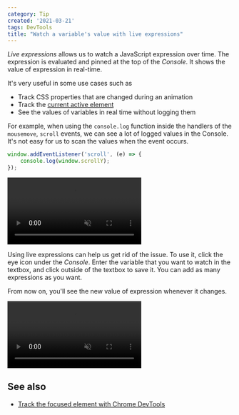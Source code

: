 ```yaml
---
category: Tip
created: '2021-03-21'
tags: DevTools
title: "Watch a variable's value with live expressions"
---
```


_Live expressions_ allows us to watch a JavaScript expression over time. The expression is evaluated and pinned at the top of the _Console_. It shows the value of expression in real-time.

It's very useful in some use cases such as

-   Track CSS properties that are changed during an animation
-   Track the [current active element](/track-the-focused-element-with-chrome-devtools)
-   See the values of variables in real time without logging them

For example, when using the `console.log` function inside the handlers of the `mousemove`, `scroll` events, we can see a lot of logged values in the Console. It's not easy for us to scan the values when the event occurs.

```js
window.addEventListener('scroll', (e) => {
    console.log(window.scrollY);
});
```

<video loop muted controls>
    <source src="/assets/tips/busy-console.mp4" type="video/mp4" />
</video>

Using live expressions can help us get rid of the issue. To use it, click the eye icon under the _Console_. Enter the variable that you want to watch in the textbox, and click outside of the textbox to save it. You can add as many expressions as you want.

From now on, you'll see the new value of expression whenever it changes.

<video loop muted controls>
    <source src="/assets/tips/live-expressions.mp4" type="video/mp4" />
</video>

## See also

-   [Track the focused element with Chrome DevTools](https://phuoc.ng/collection/tips/track-the-focused-element-with-chrome-devtools)
